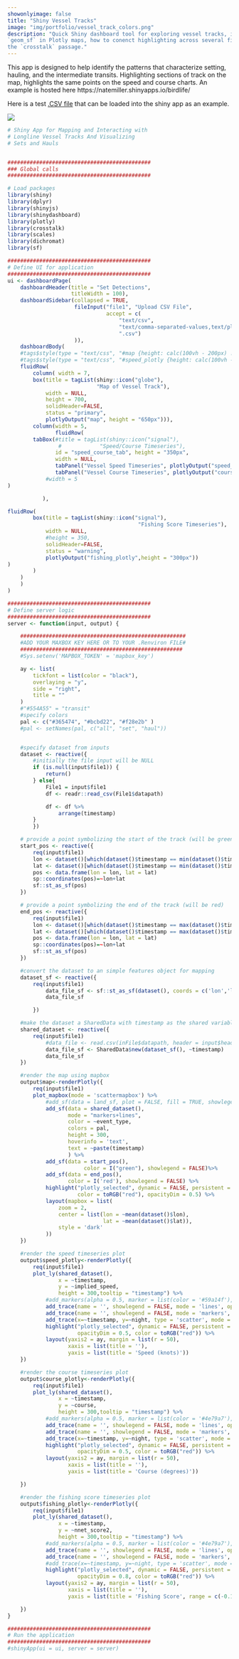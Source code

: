 ```yaml
---
showonlyimage: false
title: "Shiny Vessel Tracks"
image: "img/portfolio/vessel_track_colors.png"
description: "Quick Shiny dashboard tool for exploring vessel tracks, illustrating the use of 
`geom_sf` in Plotly maps, how to conenct highlighting across several figures using
the `crosstalk` passage."
---
```


This app is designed to help identify the patterns that characterize 
setting, hauling, and the intermediate transits. Highlighting sections of 
track on the map, highlights the same points on the speed and course charts.
An example is hosted here https://natemiller.shinyapps.io/birdlife/

Here is a test [.CSV file](/img/portfolio/vessel_track.csv) that can be loaded
into the shiny app as an example.  

![](/portfolio/shiny_vessel_track_files/vessel_track_shiny_app.png)
```r
# Shiny App for Mapping and Interacting with
# Longline Vessel Tracks And Visualizing
# Sets and Hauls


#############################################
### Global calls
#############################################

# Load packages
library(shiny)
library(dplyr)
library(shinyjs)
library(shinydashboard)
library(plotly)
library(crosstalk)
library(scales)
library(dichromat)
library(sf)

#############################################
# Define UI for application
#############################################
ui <- dashboardPage(
    dashboardHeader(title = "Set Detections",
                    titleWidth = 100),
    dashboardSidebar(collapsed = TRUE,
                     fileInput("file1", "Upload CSV File",
                               accept = c(
                                   "text/csv",
                                   "text/comma-separated-values,text/plain",
                                   ".csv")
                     )),
    dashboardBody(
    #tags$style(type = "text/css", "#map {height: calc(100vh - 200px) !important;}"),
    #tags$style(type = "text/css", "#speed_plotly {height: calc(100vh - 200px) !important;}"),
    fluidRow(
        column( width = 7,
        box(title = tagList(shiny::icon("globe"),
                            "Map of Vessel Track"),
            width = NULL,
            height = 700,
            solidHeader=FALSE,
            status = "primary",
            plotlyOutput("map", height = "650px"))),
        column(width = 5,
               fluidRow(
        tabBox(#title = tagList(shiny::icon("signal"),
                #            "Speed/Course Timeseries"),
               id = "speed_course_tab", height = "350px",
               width = NULL,
               tabPanel("Vessel Speed Timeseries", plotlyOutput("speed_plotly"), height = "350px"),
               tabPanel("Vessel Course Timeseries", plotlyOutput("course_plotly"), height = "350px")
            #width = 5
)

           ),

fluidRow(
        box(title = tagList(shiny::icon("signal"),
                                         "Fishing Score Timeseries"),
            width = NULL,
            #height = 350,
            solidHeader=FALSE,
            status = "warning",
            plotlyOutput("fishing_plotly",height = "300px"))
)
        )
    )
    )
)

#############################################
# Define server logic
#############################################
server <- function(input, output) {

    ####################################################
    #ADD YOUR MAXBOX KEY HERE OR TO YOUR .Renviron FILE#
    ###################################################
    #Sys.setenv('MAPBOX_TOKEN' = 'mapbox_key')

    ay <- list(
        tickfont = list(color = "black"),
        overlaying = "y",
        side = "right",
        title = ""
    )
    #"#554A55" = "transit"
    #specify colors
    pal <- c("#365474", "#bcbd22", "#f28e2b" )
    #pal <- setNames(pal, c("all", "set", "haul"))


    #specify dataset from inputs
    dataset <- reactive({
        #initially the file input will be NULL
        if (is.null(input$file1)) {
            return()
        } else{
            File1 = input$file1
            df <- readr::read_csv(File1$datapath)

            df <- df %>%
                arrange(timestamp)
        }
        })

    # provide a point symbolizing the start of the track (will be green)
    start_pos <- reactive({
        req(input$file1)
        lon <- dataset()[which(dataset()$timestamp == min(dataset()$timestamp)),'lon']
        lat <- dataset()[which(dataset()$timestamp == min(dataset()$timestamp)),'lat']
        pos <- data.frame(lon = lon, lat = lat)
        sp::coordinates(pos)=~lon+lat
        sf::st_as_sf(pos)
    })

    # provide a point symbolizing the end of the track (will be red)
    end_pos <- reactive({
        req(input$file1)
        lon <- dataset()[which(dataset()$timestamp == max(dataset()$timestamp)),'lon']
        lat <- dataset()[which(dataset()$timestamp == max(dataset()$timestamp)),'lat']
        pos <- data.frame(lon = lon, lat = lat)
        sp::coordinates(pos)=~lon+lat
        sf::st_as_sf(pos)
    })

    #convert the dataset to an simple features object for mapping
    dataset_sf <- reactive({
        req(input$file1)
            data_file_sf <- sf::st_as_sf(dataset(), coords = c('lon','lat'))
            data_file_sf

        })

    #make the dataset a SharedData with timestamp as the shared variable
    shared_dataset <- reactive({
        req(input$file1)
            #data_file <- read.csv(inFile$datapath, header = input$header)
            data_file_sf <- SharedData$new(dataset_sf(), ~timestamp)
            data_file_sf
    })

    #render the map using mapbox
    output$map<-renderPlotly({
        req(input$file1)
        plot_mapbox(mode = 'scattermapbox') %>%
            #add_sf(data = land_sf, plot = FALSE, fill = TRUE, showlegend = FALSE) %>%
            add_sf(data = shared_dataset(),
                   mode = "markers+lines",
                   color = ~event_type,
                   colors = pal,
                   height = 300,
                   hoverinfo = 'text',
                   text = ~paste(timestamp)
                   ) %>%
            add_sf(data = start_pos(),
                        color = I("green"), showlegend = FALSE)%>%
            add_sf(data = end_pos(),
                   color = I('red'), showlegend = FALSE) %>%
            highlight("plotly_selected", dynamic = FALSE, persistent = FALSE,
                      color = toRGB("red"), opacityDim = 0.5) %>%
            layout(mapbox = list(
                zoom = 2,
                center = list(lon = ~mean(dataset()$lon),
                              lat = ~mean(dataset()$lat)),
                style = 'dark'
            ))
    })

    #render the speed timeseries plot
    output$speed_plotly<-renderPlotly({
        req(input$file1)
        plot_ly(shared_dataset(),
                x = ~timestamp,
                y = ~implied_speed,
                height = 300,tooltip = "timestamp") %>%
            #add_markers(alpha = 0.5, marker = list(color = '#59a14f'), showlegend = FALSE) %>%
            add_trace(name = '', showlegend = FALSE, mode = 'lines', opacity = 0.2, line = list(color = '#4e79a7')) %>%
            add_trace(name = '', showlegend = FALSE, mode = 'markers', marker = list(color = '#4e79a7')) %>%
            add_trace(x=~timestamp, y=~night, type = 'scatter', mode = 'lines', yaxis = "y2", line = list(color = 'orange')) %>%
            highlight("plotly_selected", dynamic = FALSE, persistent = FALSE,
                      opacityDim = 0.5, color = toRGB("red")) %>%
            layout(yaxis2 = ay, margin = list(r = 50),
                   xaxis = list(title = ''),
                   yaxis = list(title = 'Speed (knots)'))
    })

    #render the course timeseries plot
    output$course_plotly<-renderPlotly({
        req(input$file1)
        plot_ly(shared_dataset(),
                x = ~timestamp,
                y = ~course,
                height = 300,tooltip = "timestamp") %>%
            #add_markers(alpha = 0.5, marker = list(color = '#4e79a7'), showlegend = FALSE) %>%
            add_trace(name = '', showlegend = FALSE, mode = 'lines', opacity = 0.2, line = list(color = '#59a14f')) %>%
            add_trace(name = '', showlegend = FALSE, mode = 'markers', marker = list(color = '#59a14f')) %>%
            add_trace(x=~timestamp, y=~night, type = 'scatter', mode = 'lines', yaxis = "y2", line = list(color = 'orange')) %>%
            highlight("plotly_selected", dynamic = FALSE, persistent = FALSE,
                      opacityDim = 0.5, color = toRGB("red")) %>%
            layout(yaxis2 = ay, margin = list(r = 50),
                   xaxis = list(title = ''),
                   yaxis = list(title = 'Course (degrees)'))

    })

    #render the fishing score timeseries plot
    output$fishing_plotly<-renderPlotly({
        req(input$file1)
        plot_ly(shared_dataset(),
                x = ~timestamp,
                y = ~nnet_score2,
                height = 300,tooltip = "timestamp") %>%
            #add_markers(alpha = 0.5, marker = list(color = '#4e79a7'), showlegend = FALSE) %>%
            add_trace(name = '', showlegend = FALSE, mode = 'lines', opacity = 1, line = list(color = '#4e9fa0'),connectgaps = TRUE) %>%
            add_trace(name = '', showlegend = FALSE, mode = 'markers', marker = list(color = '#4e9fa0')) %>%
            #add_trace(x=~timestamp, y=~night, type = 'scatter', mode = 'lines', yaxis = "y2", line = list(color = 'orange')) %>%
            highlight("plotly_selected", dynamic = FALSE, persistent = FALSE,
                      opacityDim = 0.8, color = toRGB("red")) %>%
            layout(yaxis2 = ay, margin = list(r = 50),
                   xaxis = list(title = ''),
                   yaxis = list(title = 'Fishing Score', range = c(-0.1,1.1), dtick = 1))

    })
}

#############################################
# Run the application
#############################################
#shinyApp(ui = ui, server = server)


```



